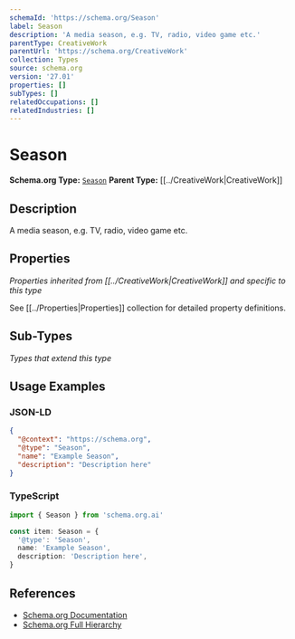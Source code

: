 ```yaml
---
schemaId: 'https://schema.org/Season'
label: Season
description: 'A media season, e.g. TV, radio, video game etc.'
parentType: CreativeWork
parentUrl: 'https://schema.org/CreativeWork'
collection: Types
source: schema.org
version: '27.01'
properties: []
subTypes: []
relatedOccupations: []
relatedIndustries: []
---
```

# Season

**Schema.org Type:** [`Season`](https://schema.org/Season)
**Parent Type:** [[../CreativeWork|CreativeWork]]

## Description

A media season, e.g. TV, radio, video game etc.

## Properties

*Properties inherited from [[../CreativeWork|CreativeWork]] and specific to this type*

See [[../Properties|Properties]] collection for detailed property definitions.

## Sub-Types

*Types that extend this type*

## Usage Examples

### JSON-LD

```json
{
  "@context": "https://schema.org",
  "@type": "Season",
  "name": "Example Season",
  "description": "Description here"
}
```

### TypeScript

```typescript
import { Season } from 'schema.org.ai'

const item: Season = {
  '@type': 'Season',
  name: 'Example Season',
  description: 'Description here',
}
```

## References

- [Schema.org Documentation](https://schema.org/Season)
- [Schema.org Full Hierarchy](https://schema.org/docs/full.html)
